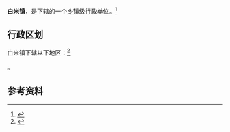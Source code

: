 {{中国乡级行政区|32/12/84/111/000}}

'''白米镇'''，是{{PRC admin/fullname|32/12/84/111/000|3}}下辖的一个[[乡镇|乡镇]]级行政单位。<ref>{{PRC admin/ref sgc|{{PRC admin/parent|32/12/84/111/000}}}}</ref>

== 行政区划 ==

白米镇下辖以下地区：<ref>{{PRC admin/ref sgc|32/12/84/111/000}}</ref>

{{PRC admin/children|32/12/84/111/000}}。

== 参考资料 ==

{{reflist}}

{{行政区划小作品}}
{{PRC admin/navcat|32/12/84/111/000}}